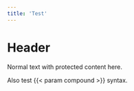 ```yaml
---
title: 'Test'
---
```


# Header

Normal text with [protected content]{custom-style="ProtectedParam"} here.

Also test [{{< param compound >}}]{.protected-param} syntax.
